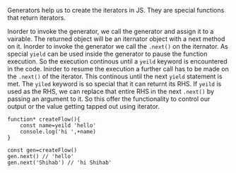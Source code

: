 Generators help us to create the iterators in JS. They are special functions that return iterators.


Inorder to invoke the generator, we call the generator and assign it to a vairable. The returned object will be an iternator object with a next method on it. Inorder to invoke the generator we call the `.next()` on the iternator. 
As special `yield` can be used inside the generator to pause the function execution. So the execution continous until a `yeild` keyword is encountered in the code. Inirder to resume the execution a further call has to be made on the `.next()` of the iterator. This continous until the next `yield` statement is met. The `yiled` keyword is so special that it can returnt its RHS. If `yeild` is used as the RHS, we can replace that entire RHS in the next `.next()` by passing an argument to it. So this offer the functionality to control our output or the value getting tapped out using iterator.

```
function* createFlow(){
    const name=yeild 'hello'
    console.log('hi ',+name)
}

const gen=createFlow()
gen.next() // 'hello'
gen.next('Shihab') // 'hi Shihab'
```